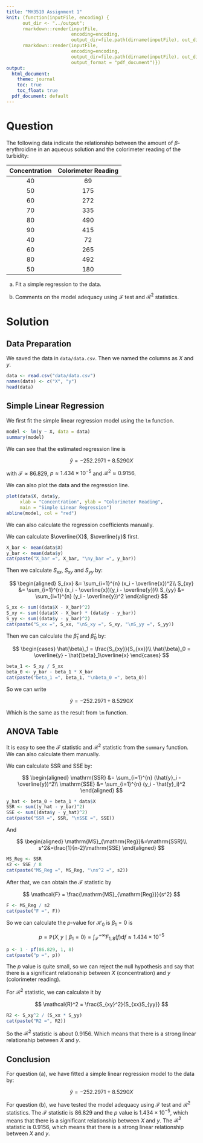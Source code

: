 ```yaml
---
title: "MH3510 Assignment 1"
knit: (function(inputFile, encoding) {
      out_dir <- "../output";
      rmarkdown::render(inputFile,
                        encoding=encoding,
                        output_dir=file.path(dirname(inputFile), out_dir));
      rmarkdown::render(inputFile,
                        encoding=encoding,
                        output_dir=file.path(dirname(inputFile), out_dir),
                        output_format = "pdf_document")})
output:
  html_document:
    theme: journal
    toc: true
    toc_float: true
  pdf_document: default
---
```


# Question

The following data indicate the relationship between the amount of $\beta$-erythroidine in an aqueous solution and the colorimeter reading of the turbidity:

| Concentration | Colorimeter Reading |
|:-------------:|:-------------------:|
| 40            | 69                  |
| 50            | 175                 |
| 60            | 272                 |
| 70            | 335                 |
| 80            | 490                 |
| 90            | 415                 |
| 40            | 72                  |
| 60            | 265                 |
| 80            | 492                 |
| 50            | 180                 |

(a) Fit a simple regression to the data.

(b) Comments on the model adequacy using $\mathcal{F}$ test and $\mathcal{R}^2$ statistics.

# Solution

## Data Preparation

We saved the data in `data/data.csv`. Then we named the columns as $X$ and $y$.

```r
data <- read.csv("data/data.csv")
names(data) <- c("X", "y")
head(data)
```

## Simple Linear Regression

We first fit the simple linear regression model using the `lm` function.

```r
model <- lm(y ~ X, data = data)
summary(model)
```

We can see that the estimated regression line is

$$\hat{y} = -252.2971 + 8.5290X$$

with $\mathcal{F}\approx 86.829$, $p\approx 1.434\times {10}^{-5}$ and $\mathcal{R}^2\approx 0.9156$.

We can also plot the data and the regression line.

```r
plot(data$X, data$y, 
     xlab = "Concentration", ylab = "Colorimeter Reading",
     main = "Simple Linear Regression")
abline(model, col = "red")
```

We can also calculate the regression coefficients manually.

We can calculate $\overline{X}$, $\overline{y}$ first.

```r
X_bar <- mean(data$X)
y_bar <- mean(data$y)
cat(paste("X_bar =", X_bar, "\ny_bar =", y_bar))
```

Then we calculate $S_{xx}$, $S_{xy}$ and $S_{yy}$ by:

$$
\begin{aligned}
S_{xx} &= \sum_{i=1}^{n} (x_i - \overline{x})^2\\
S_{xy} &= \sum_{i=1}^{n} (x_i - \overline{x})(y_i - \overline{y})\\
S_{yy} &= \sum_{i=1}^{n} (y_i - \overline{y})^2
\end{aligned}
$$

```r
S_xx <- sum((data$X - X_bar)^2)
S_xy <- sum((data$X - X_bar) * (data$y - y_bar))
S_yy <- sum((data$y - y_bar)^2)
cat(paste("S_xx =", S_xx, "\nS_xy =", S_xy, "\nS_yy =", S_yy))
```

Then we can calculate the $\hat{\beta}_1$ and $\hat{\beta}_0$ by:

$$
\begin{cases}
\hat{\beta}_1 = \frac{S_{xy}}{S_{xx}}\\
\hat{\beta}_0 = \overline{y} - \hat{\beta}_1\overline{x}
\end{cases}
$$

```r
beta_1 <- S_xy / S_xx
beta_0 <- y_bar - beta_1 * X_bar
cat(paste("beta_1 =", beta_1, "\nbeta_0 =", beta_0))
```

So we can write

$$
\hat{y}=-252.2971 + 8.5290X
$$

Which is the same as the result from `lm` function.

## ANOVA Table

It is easy to see the $\mathcal{F}$ statistic and $\mathcal{R}^2$ statistic from the `summary` function. We can also calculate them manually.

We can calculate $\mathrm{SSR}$ and $\mathrm{SSE}$ by:

$$
\begin{aligned}
\mathrm{SSR} &= \sum_{i=1}^{n} (\hat{y}_i - \overline{y})^2\\
\mathrm{SSE} &= \sum_{i=1}^{n} (y_i - \hat{y}_i)^2
\end{aligned}
$$

```r
y_hat <- beta_0 + beta_1 * data$X
SSR <- sum((y_hat - y_bar)^2)
SSE <- sum((data$y - y_hat)^2)
cat(paste("SSR =", SSR, "\nSSE =", SSE))
```

And

$$
\begin{aligned}
\mathrm{MS}_{\mathrm{Reg}}&=\mathrm{SSR}\\
s^2&=\frac{1}{n-2}\mathrm{SSE}
\end{aligned}
$$

```r
MS_Reg <- SSR
s2 <- SSE / 8
cat(paste("MS_Reg =", MS_Reg, "\ns^2 =", s2))
```

After that, we can obtain the $\mathcal{F}$ statistic by

$$
\mathcal{F} = \frac{\mathrm{MS}_{\mathrm{Reg}}}{s^2}
$$

```r
F <- MS_Reg / s2
cat(paste("F =", F))
```

So we can calculate the $p$-value for $\mathcal{H}_0$ is $\beta_1=0$ is

$$
p=\mathbb{P}\left(X, y\mid \beta_1=0\right) = \int_{\mathcal{F}}^{+\infty} F_{1, 8}(f)\mathrm{d}f \approx 1.434\times {10}^{-5}
$$

```r
p <- 1 - pf(86.829, 1, 8)
cat(paste("p =", p))
```

The $p$ value is quite small, so we can reject the null hypothesis and say that there is a significant relationship between $X$ (concentration) and $y$ (colorimeter reading).

For $\mathcal{R}^2$ statistic, we can calculate it by

$$
\mathcal{R}^2 = \frac{S_{xy}^2}{S_{xx}S_{yy}}
$$

```r
R2 <- S_xy^2 / (S_xx * S_yy)
cat(paste("R2 =", R2))
```

So the $\mathcal{R}^2$ statistic is about $0.9156$. Which means that there is a strong linear relationship between $X$ and $y$.

## Conclusion

For question (a), we have fitted a simple linear regression model to the data by:

$$\hat{y} = -252.2971 + 8.5290X$$

For question (b), we have tested the model adequacy using $\mathcal{F}$ test and $\mathcal{R}^2$ statistics. The $\mathcal{F}$ statistic is $86.829$ and the $p$ value is $1.434\times {10}^{-5}$, which means that there is a significant relationship between $X$ and $y$. The $\mathcal{R}^2$ statistic is $0.9156$, which means that there is a strong linear relationship between $X$ and $y$.
